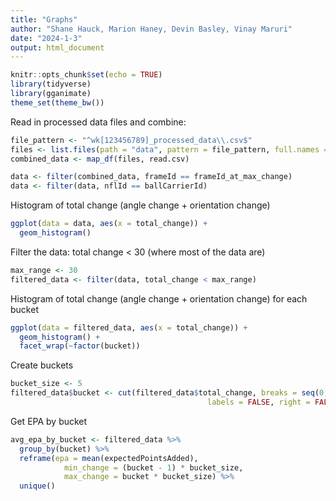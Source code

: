 ```yaml
---
title: "Graphs"
author: "Shane Hauck, Marion Haney, Devin Basley, Vinay Maruri"
date: "2024-1-3"
output: html_document
---
```


```r
knitr::opts_chunk$set(echo = TRUE)
library(tidyverse)
library(gganimate)
theme_set(theme_bw())
```

Read in processed data files and combine:
```r
file_pattern <- "^wk[123456789]_processed_data\\.csv$"
files <- list.files(path = "data", pattern = file_pattern, full.names = TRUE)
combined_data <- map_df(files, read.csv)

data <- filter(combined_data, frameId == frameId_at_max_change)
data <- filter(data, nflId == ballCarrierId)
```


Histogram of total change (angle change + orientation change)
```r
ggplot(data = data, aes(x = total_change)) +
  geom_histogram()
```


Filter the data: total change < 30 (where most of the data are)
```r
max_range <- 30
filtered_data <- filter(data, total_change < max_range)
```


Histogram of total change (angle change + orientation change) for each bucket
```r
ggplot(data = filtered_data, aes(x = total_change)) +
  geom_histogram() +
  facet_wrap(~factor(bucket))
```


Create buckets
```r
bucket_size <- 5
filtered_data$bucket <- cut(filtered_data$total_change, breaks = seq(0, max_range, bucket_size), 
                                            labels = FALSE, right = FALSE)
```

Get EPA by bucket
```r
avg_epa_by_bucket <- filtered_data %>%
  group_by(bucket) %>%
  reframe(epa = mean(expectedPointsAdded),
            min_change = (bucket - 1) * bucket_size,
            max_change = bucket * bucket_size) %>%
  unique()
```





